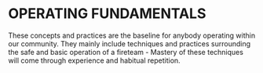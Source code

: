 # OPERATING FUNDAMENTALS

These concepts and practices are the baseline for anybody operating within our community. They mainly include techniques and practices surrounding the safe and basic operation of a fireteam - Mastery of these techniques will come through experience and habitual repetition.